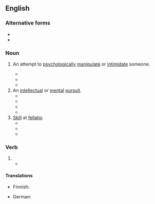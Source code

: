 ==English==

===Alternative forms===
* {{l|en|head-game}}
* {{l|en|headgame}}

===Noun===
{{en-noun}}

# {{lb|en|informal}} An attempt to [[psychologically]] [[manipulate]] or [[intimidate]] someone.
#* {{quote-book|year=2013 |title=Black Market  |author=Sereena Nightshade  |page=226 |ISBN=148367231X |passage=The show boating, '''head games''', phony fronts and near literal spider's webs tossed out as glistening and beautiful nets to capture the prize or the perceived prize always amazed me. }}
#* {{quote-book|year=2014|title=The Contamination of Sandra Wolfe |author=Derek J. Goodman  |page= |ISBN=1618683586 |passage=Sandra got the distinct impression that he was playing some kind of '''head game''' with her. }}
#* {{quote-book|year=2015|title=The Whispering Swarm: Book One of The Sanctuary of the White Friars |author=Michael Moorcock -   |page= |ISBN=1429986425 |passage=I don't do moody or wounded or stern. I can't play '''head games'''.  }}
# An [[intellectual]] or [[mental]] [[pursuit]].
#* {{quote-book|year=1900|title=The School Journal - Volume 61  |author= |page=669 |ISBN= |passage=Another was able to bring into popularity puzzles, conundrums, and quiet "''' head games'''" or contests of memory and quick-wittedness. }}
#* {{quote-book|year=2013|title=The Family Business 2 |author=Carl Weber & ‎Treasure Hernandez  |page= |ISBN=1622862260 |passage=You could be packing a bazooka, but if your '''head game''' isn't tight, I might as well sit at this bar and have three more drinks.” }}
#* {{quote-book|year=2014|title=Capturing Minds by Capturing Hearts |author=Kay J. Mahne  |page= |ISBN= 1490839623|passage=Learning is definitely a '''head game'''. }}
#* {{quote-book|year=2014|title=Wounded Warriors: A Soldier's Story of Healing through Birds  |author=Robert C. Vallieres & ‎Jacquelyn M. Howard  |page=28 |ISBN=1612345832 |passage=Distance plays into the '''head game''' of “what if.” }}
# [[skill|Skill]] at [[fellatio]].
#* {{quote-book|year=2009 |title=The Meaning of Sex: Christian Ethics and the Moral Life  |author=Dennis P. Hollinger  |page=238 |ISBN=0801035716 |passage=...with degrading sexual lyrics such as the lyrics by rap artist Lil' Kim: “When it comes to sex don't test my skills, cause my '''head game''' will have you head over heels. }}
#* {{quote-book|year=2010 |title=What's Really Hood!: A Collection of Tales from the Streets |author=Wahida Clark  |page= |ISBN=0446569860 |passage=They both knew the reason he always came back. Her '''head game''' was excellent. }}
#* {{quote-book|year=2012|title=Trunk-Space: The Retribution of a Psychopath  |author=Jackie Ricci, ‎Michael “El Jefe” Archer  |page=119 |ISBN=1469125609 |passage=She went to work like the cock-sucking champion that she was. This Bitch had always had crazy “'''head game'''.” }}

===Verb===
{{en-verb|head games|head gaming|head gamed}}

# {{alt form|head-game|lang=en}}
#* {{quote-book|year=2007|title=A Denial of Aesthetic Principle  |author=Richard Morris  |page=29 |ISBN=1434317404 |passage=All to be '''head gamed''' with official lures, which look on, through their guarded masks.  }}

====Translations====
{{trans-top|psychological manipulation}}
* Finnish: {{t+|fi|henkinen}} {{t+|fi|painostus}}
{{trans-mid}}
* German: {{t|de|Psychospielchen|n}}
{{trans-bottom}}